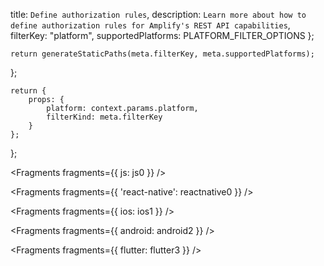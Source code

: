   title: `Define authorization rules`,
  description: `Learn more about how to define authorization rules for Amplify's REST API capabilities`,
  filterKey: "platform",
  supportedPlatforms: PLATFORM_FILTER_OPTIONS
};
      


    return generateStaticPaths(meta.filterKey, meta.supportedPlatforms);
};

    return {
        props: {
            platform: context.params.platform,
            filterKind: meta.filterKey
        }
    };
};


<Fragments fragments={{ js: js0 }} />


<Fragments fragments={{ 'react-native': reactnative0 }} />


<Fragments fragments={{ ios: ios1 }} />


<Fragments fragments={{ android: android2 }} />


<Fragments fragments={{ flutter: flutter3 }} />
